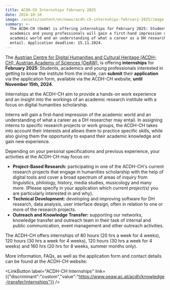 ```yaml
---
title: ACDH-CH Internships February 2025
date: 2024-10-10
image: /assets/content/en/news/acdh-ch-internships-february-2025/image.jpg
summary: >-
  The ACDH-CH (OeAW) is offering internships for February 2025: Students,
  academics and young professionals will gain a first-hand impression of the
  academic world and an understanding of what a career as a DH researcher may
  entail. Application deadline: 15.11.2024.
---
```

The [Austrian Centre for Digital Humanities and Cultural Heritage (ACDH-CH), Austrian Academy of Sciences (OeAW)](https://clariah.at/en/consortium/austrian-academy-of-sciences/), is offering **internships** for **February 2025**: Students, academics and young professionals interested in getting to know the institute from the inside, can **submit** their **application** via the application form, available via the ACDH-CH website, **until November 15th, 2024**.

Internships at the ACDH-CH aim to provide a hands-on work experience and an insight into the workings of an academic research institute with a focus on digital humanities scholarship.

Interns will gain a first-hand impression of the academic world and an understanding of what a career as a DH researcher may entail. In assigning interns to specific research projects or work groups, the ACDH-CH takes into account their interests and allows them to practice specific skills, while also giving them the opportunity to expand their academic knowledge and gain new experience.

Depending on your personal specifications and previous experience, your activities at the ACDH-CH may focus on:

* **Project-Based Research:** participating in one of the ACDH-CH's current research projects that engage in humanities scholarship with the help of digital tools and cover a broad spectrum of areas of inquiry from linguistics, philology, history, media studies, musicology and many more. (Please specify in your application which *current project(s)* you are particularly interested in and why).
* **Technical Development:** developing and improving software for DH research, data analysis, user interface design, often in relation to one or more of the research projects.
* **Outreach and Knowledge Transfer:** supporting our networks, knowledge transfer and outreach team in their task of internal and public communication, event management and other outreach activities.

The ACDH-CH offers internships of 80 hours (20 hrs a week for 4 weeks), 120 hours (30 hrs a week for 4 weeks), 120 hours (30 hrs a week for 4 weeks) and 160 hrs (20 hrs for 8 weeks, summer months only).

More information, FAQs, as well as the application form and contact details can be found at the ACDH-CH website:

<LinkButton label="ACDH-CH Internships" link={{"discriminant":"custom","value":"https://www.oeaw.ac.at/acdh/knowledge-transfer/internships"}} />

